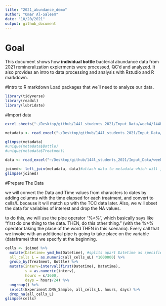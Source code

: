 ```yaml
---
title: "2021_abundance_demo"
author: "Omar Al-Saleem"
date: "10/20/2021"
output: github_document
---
```

# Goal

This document shows how **individual bottle** bacterial abundance data from 2021 remineralization expierments were processed, QC'd and analyzed. It also provides an intro to data processing and analysis with Rstudio and R markdown.

#Intro to R markdown
Load packages that we'll need to analyze our data.
```r
library(tidyverse)
library(readxl)
library(lubridate)
```

#Import data

```r
excel_sheets("~/Desktop/github/144l_students_2021/Input_Data/week4/144L_2021_BactAbund.xlsx")

metadata <- read_excel("~/Desktop/github/144l_students_2021/Input_Data/week4/144L_2021_BactAbund.xlsx", sheet="Metadata")

glimpse(metadata)
#unique(metadata$Bottle)
#unique(metadata$Treatment)

data <- read_excel("~/Desktop/github/144l_students_2021/Input_Data/week4/144L_2021_BactAbund.xlsx", sheet="Data")

joined<- left_join(metadata, data)#attach data to metadata which will join the right dataset to the left one by using variables that are the same across the two dataframes
glimpse(joined)
```

#Prepare The Data

we will convert the Data and Time values from characters to dates by adding columns with the time elapsed for each treatment, and convert to cells/L because it will match up with the TOC data later. Also, we will sbset the data for variables of interest and drop the NA values.

to do this, we will use the pipe operator "%>%", which basically says like "first do one thing to the data. THEN, do this other thing." (with the %>% operator taking the place of the word THEN in this scenario). Every call that we invoke with an additional pipe is going to take place on the variable (dataframe) that we specify at the beginning.

```r
cells <- joined %>%
  mutate(Datetime= ymd_hm(Datetime), #splits apart Datetime as specified
  all_cells_L = as.numeric(all_cells_uL) *1000000) %>%
  group_by(Treatment, Bottle) %>%
  mutate(interv=interval(first(Datetime), Datetime),
         s = as.numeric(interv),
         hours = s/3600,
         days = hours/24) %>%
  ungroup() %>%
  select(Experiment:DNA_Sample, all_cells_L, hours, days) %>%
  drop_na(all_cells_L)
glimpse(cells)

```

